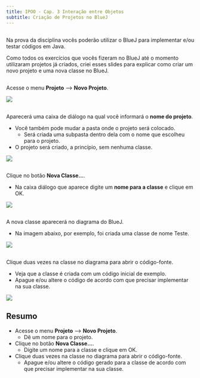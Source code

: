 ```yaml
---
title: IPOO - Cap. 3 Interação entre Objetos
subtitle: Criação de Projetos no BlueJ
---
```


##  {.smaller}

Na prova da disciplina vocês poderão utilizar o BlueJ para implementar e/ou testar códigos em Java.

Como todos os exercícios que vocês fizeram no BlueJ até o momento utilizaram projetos já criados,
criei  esses slides para explicar como criar um novo projeto e uma nova classe no BlueJ.

## {.smaller}

Acesse o menu **Projeto** --> **Novo Projeto**.

![](imagens/BlueJ_novo_projeto_1.png){.r-stretch}

## {.smaller}

Aparecerá uma caixa de diálogo na qual você informará o **nome do projeto**.

- Você também pode mudar a pasta onde o projeto será colocado.
  - Será criada uma subpasta dentro dela com o nome que escolheu para o projeto.
- O projeto será criado, a princípio, sem nenhuma classe.

![](imagens/BlueJ_novo_projeto_2.png)

## {.smaller}

Clique no botão **Nova Classe...**.

- Na caixa diálogo que aparece digite um **nome para a classe** e clique em OK.

![](imagens/BlueJ_nova_classe.png){.r-stretch}

## {.smaller}

A nova classe aparecerá no diagrama do BlueJ.

- Na imagem abaixo, por exemplo, foi criada uma classe de nome Teste.

![](imagens/BlueJ_nova_classe_2.png){.r-stretch}

## {.smaller}

Clique duas vezes na classe no diagrama para abrir o código-fonte.

- Veja que a classe é criada com um código inicial de exemplo.
- Apague e/ou altere o código de acordo com que precisar implementar na sua classe.

![](imagens/BlueJ_nova_classe_3.png){.r-stretch}

## Resumo

- Acesse o menu **Projeto** --> **Novo Projeto**.
  - Dê um nome para o projeto.
- Clique no botão **Nova Classe...**.
  - Digite um nome para a classe e clique em OK.
- Clique duas vezes na classe no diagrama para abrir o código-fonte.
  - Apague e/ou altere o código gerado para a classe de acordo com que precisar implementar na sua classe.
